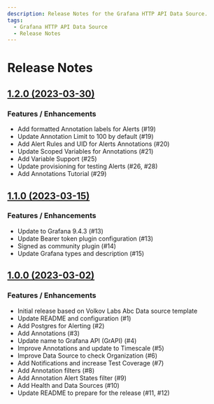```yaml
---
description: Release Notes for the Grafana HTTP API Data Source.
tags:
  - Grafana HTTP API Data Source
  - Release Notes
---
```


# Release Notes

## [1.2.0 (2023-03-30)](/blog/grapi-datasource-1.2.0-20230331/)

### Features / Enhancements

- Add formatted Annotation labels for Alerts (#19)
- Update Annotation Limit to 100 by default (#19)
- Add Alert Rules and UID for Alerts Annotations (#20)
- Update Scoped Variables for Annotations (#21)
- Add Variable Support (#25)
- Update provisioning for testing Alerts (#26, #28)
- Add Annotations Tutorial (#29)

## [1.1.0 (2023-03-15)](/blog/grapi-datasource-1.1.0-20230315/)

### Features / Enhancements

- Update to Grafana 9.4.3 (#13)
- Update Bearer token plugin configuration (#13)
- Signed as community plugin (#14)
- Update Grafana types and description (#15)

## [1.0.0 (2023-03-02)](/blog/grapi-datasource-1.0.0-20230302/)

### Features / Enhancements

- Initial release based on Volkov Labs Abc Data source template
- Update README and configuration (#1)
- Add Postgres for Alerting (#2)
- Add Annotations (#3)
- Update name to Grafana API (GrAPI) (#4)
- Improve Annotations and update to Timescale (#5)
- Improve Data Source to check Organization (#6)
- Add Notifications and increase Test Coverage (#7)
- Add Annotation filters (#8)
- Add Annotation Alert States filter (#9)
- Add Health and Data Sources (#10)
- Update README to prepare for the release (#11, #12)
